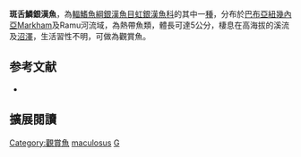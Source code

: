 {{Speciesbox
| name = 斑舌鱗銀漢魚
| image = 
| image_width = 250px
| status = LC
| status_system = IUCN3.1
| genus = Glossolepis
| species = maculosus
| authority = [[Allen|Allen]], 1981
| synonyms = 
}}
'''斑舌鱗銀漢魚'''，為[[輻鰭魚綱|輻鰭魚綱]][[銀漢魚目|銀漢魚目]][[虹銀漢魚科|虹銀漢魚科]]的其中一[[種|種]]，分布於[[巴布亞紐幾內亞|巴布亞紐幾內亞]]Markham及Ramu河流域，為熱帶魚類，體長可達5公分，棲息在高海拔的溪流及[[沼澤|沼澤]]，生活習性不明，可做為觀賞魚。
==参考文献==
*{{FishBase_species|genus=Glossolepis|species=maculosus|year=2016|month=5}}

== 擴展閱讀 ==
{{refbegin}}
{{wikispecies-inline|Glossolepis maculosus|斑舌鱗銀漢魚}}
{{refend}}
{{Taxonbar|from=Q1498043}}

[[Category:觀賞魚|Category:觀賞魚]]
[[Category:舌鱗銀漢魚屬|maculosus]]
[[Category:1981年描述的魚類|G]]


{{魚類小作品}}